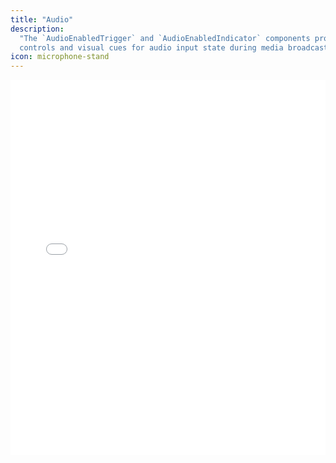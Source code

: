 ```yaml
---
title: "Audio"
description:
  "The `AudioEnabledTrigger` and `AudioEnabledIndicator` components provide
  controls and visual cues for audio input state during media broadcast."
icon: microphone-stand
---
```


<iframe
  src={`https://ui-kit-docs-embed.vercel.app/broadcast/audio`}
  height="600px"
  width="100%"
  frameBorder="0"
  allowFullScreen
  allow="autoplay; encrypted-media; fullscreen; picture-in-picture; display-capture; camera; microphone"
  style={{
    borderRadius: 10,
    backgroundColor: "black",
  }}
/>

<Info>
  `AudioEnabledTrigger` and `AudioEnabledIndicator` integrate together to form
  the typical microphone on/off interaction for broadcasts. They do not have to
  be used together and can combine with other components.
</Info>

## Features

- Controls the audio input state and conditionally renders based on audio input
  on/off status, customizable with the `matcher` pattern
- Keyboard hotkeys and adheres to [WAI-ARIA](https://w3c.github.io/aria/) design
  patterns
- Handles all common browser APIs, and old WebKit/Firefox APIs (see
  [caniuse](https://caniuse.com/mdn-api_mediadevices_getusermedia))

<Warning>
  The `getUserMedia` browser API used to get the audio is only available in
  secure contexts (HTTPS).
</Warning>

## Anatomy

Import the components and piece the parts together.

```tsx
import * as Broadcast from "@livepeer/react/broadcast";

export default () => (
  <Broadcast.Root>
    <Broadcast.Container>
      <Broadcast.AudioEnabledTrigger />
      <Broadcast.AudioEnabledIndicator />
    </Broadcast.Container>
    <Broadcast.Container>
      <Broadcast.Controls>
        <Broadcast.AudioEnabledTrigger />
        <Broadcast.AudioEnabledIndicator />
      </Broadcast.Controls>
    </Broadcast.Container>
  </Broadcast.Root>
);
```

## Props

### `AudioEnabledTrigger`

Accepts all props for a typical button element.

### `AudioEnabledIndicator`

##### `forceMount`

A boolean that, when true, ensures the component is always mounted. This is
particularly useful for managing animations with external animation libraries.

##### `matcher`

A prop intended to define the circumstances under which the
`AudioEnabledIndicator` should be visible. It can be a boolean that corresponds
directly to the audio state or a function that provides custom logic for
visibility determination based on the audio state.

## Data Attributes

### `AudioEnabledTrigger`

#### `data-livepeer-controls-audio-enabled-trigger`

Serves to identify the component's role within the broadcast interface.

#### `data-enabled`

Indicates the current audio state, `"true"` when audio is enabled and `"false"`
when it is disabled.

### `AudioEnabledIndicator`

#### `data-livepeer-controls-audio-enabled-indicator`

Identifies the component's role as a visual indicator of the audio state within
the broadcast interface.

#### `data-enabled`

Shows the current audio state, `"true"` when audio is enabled and `"false"` when
it is disabled.

#### `data-visible`

Reflects the visibility status of the indicator, with `"true"` meaning it's
currently visible based on the `matcher` or audio state and `"false"` denoting
it's not visible.

This is often used for dynamically applying enter/exit CSS animations.
